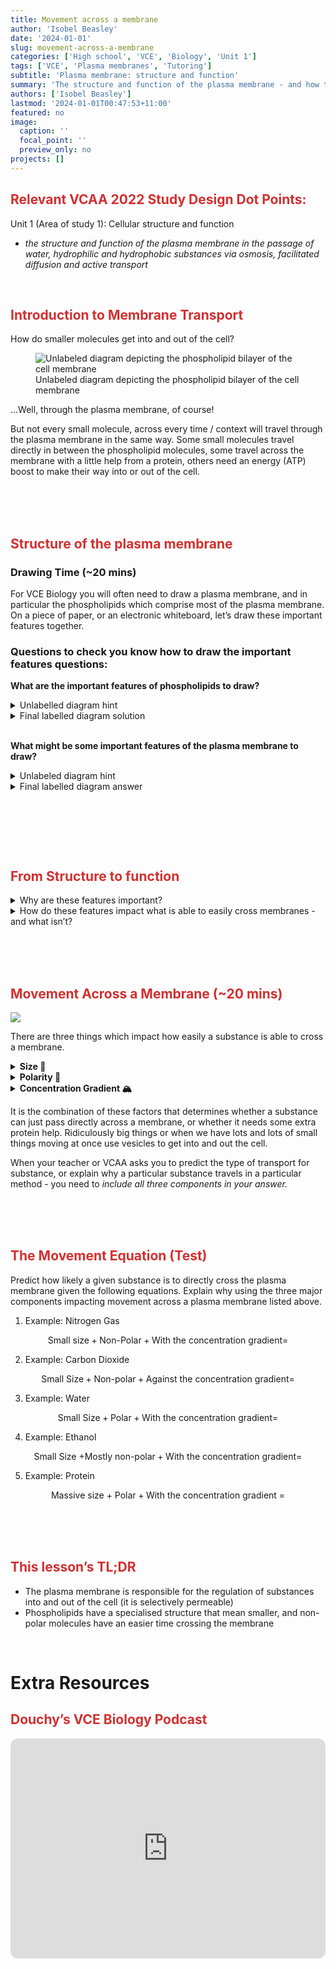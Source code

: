 ```yaml
---
title: Movement across a membrane
author: 'Isobel Beasley'
date: '2024-01-01'
slug: movement-across-a-membrane
categories: ['High school', 'VCE', 'Biology', 'Unit 1']
tags: ['VCE', 'Plasma membranes', 'Tutoring']
subtitle: 'Plasma membrane: structure and function'
summary: 'The structure and function of the plasma membrane - and how they are related to each other.'
authors: ['Isobel Beasley']
lastmod: '2024-01-01T00:47:53+11:00'
featured: no
image:
  caption: ''
  focal_point: ''
  preview_only: no
projects: []
---
```



<h2 style="color:#D32F2F">
Relevant VCAA 2022 Study Design Dot Points:    
</h2> 

Unit 1 (Area of study 1): Cellular structure and function

- *the structure and function of the plasma membrane in the passage of water, hydrophilic and hydrophobic substances via osmosis, facilitated diffusion and active transport* 

<br> 

<h2 style="color:#D32F2F"> Introduction to Membrane Transport </h2>
 
How do smaller molecules get into and out of the cell? 

![Unlabeled diagram depicting the phospholipid bilayer of the cell membrane](phospholipid_bilayer_components_diagram_unlab.svg)
 
...Well, through the plasma membrane, of course! 

But not every small molecule, across every time / context will travel through the plasma membrane in the same way. Some small molecules travel directly in between the phospholipid molecules, some travel across the membrane with a little help from a protein, others need an energy (ATP) boost to make their way into or out of the cell. 

<br>
<br>
<br>


<h2 style="color:#D32F2F"> Structure of the plasma membrane </h2>

<h3> Drawing Time (~20 mins) </h3>

For VCE Biology you will often need to draw a plasma membrane, and in particular the phospholipids which comprise most of the plasma membrane. On a piece of paper, or an electronic whiteboard, let's draw these important features together. 


<h3> Questions to check you know how to draw the important features questions: </h3>

<b> What are the important features of phospholipids to draw? </b>

<details> 
         <summary> Unlabelled diagram hint </summary>
         
<img src="phospholipid_unlab.svg" alt="Diagram of a phospholipid molecule, drawn as a circle attached to two parallel lines" style="width: 175px; height: 250px;">

</details>

<details> 
         <summary> Final labelled diagram solution </summary>

<img src="phospholipid_lab.svg" alt="Diagram of a phospholipid molecule, labeling the round hydrophillic head and the two hydrophobic tails" style="width: 425px; height: 500px;">

Phospholipids need their hydrophilic head and hydrophobic tails (x2)

</details> 

<br>
<b> What might be some important features of the plasma membrane to draw? </b>

<details> 
         <summary> Unlabeled diagram hint </summary>
  
<img src="phospholipid_bilayer_components_diagram_unlab.svg" alt="Unlabeled diagram depicting the phospholipid bilayer of the cell membrane"> 
   
</details>   

<details> 
         <summary> Final labelled diagram answer </summary>
                  
<img src="phospholipid_bilayer_components_diagram_lab.svg" alt="Labelled diagram depicting the phospholipid bilayer of the cell membrane. Labelled arrows point to the following components: channel protein, cholesterol, glycoprotein, phospholipid."> 


</details>      
    
<br>

<br>
         
<br>



<h2 style="color:#D32F2F"> From Structure to function </h2>


<details> 
        <summary> Why are these features important? </summary>
<ul>
<li> The tails are attracted to each other so they form the distinctive *'bi-layer'* of the membrane (i.e. the two layers of phospholipids which make up the plasma membrane). </li>

<li>The tails then become part of the centre of the plasma membrane - which repel hydrophilic substances.  </li>
<li> This structure means the plasma membrane is <b> 'selectively permeable' - i.e. it regulates the movement of substances into and out of the cell. </b> </li>
<br>
</ul>
</details>

<details>
    <summary> How do these features impact what is able to easily cross membranes - and what isn't? </summary>
<ul>
<li> Because the plasma membrane is selectively permeable, only some substances can cross the membrane with ease. Others have a more difficult time. </li>
<li> How easy or hard a substance finds crossing the membrane through jumping between the phospholipids is due to the <b> size of the gaps between phospholipids </b> and  <b> whether the substance is repelled by the tails </b>  </li> 
</ul>
<br>
</details>

<br>
<br>
<br>

<h2 style="color:#D32F2F"> Movement Across a Membrane (~20 mins) </h2>

                  
<img src="factors_movement_membrane.svg" alt=" "> 
                  
There are three things which impact how easily a substance is able to cross a membrane. 


<div>
<details> 
         <summary> <b> Size 💢 </b> </summary>

- Smaller substances can fit between the gaps in phospholipids - and don't need a protein helper.
- Big substances need a larger gap, which can be created by a protein channel or gate.

</details>
</div>

<details>
         <summary> <b> Polarity 🎣 </b> </summary>

- Non-polar (hydrophobic) molecules are not repelled by the phospholipid tails - and thus don't need a protein helper.
- Polar (hydrophilic) molecules are repelled, and need a protein helper (like a channel or gate) to shield them

</details>
<details>
<summary> <b> Concentration Gradient 🏔️ </b> </summary>

- Natures tendency is for substances to move from high to low concentrations.
- Energy is required if we are to go in the opposite direction of nature / concentration gradient
- Protein helpers are needed to get ATP converted to ADP + Pi at the right place and time (when going against the gradient)

</details> 



It is the combination of these factors that determines whether a substance can just pass directly across a membrane, or whether it needs some extra protein help. Ridiculously big things or when we have lots and lots of small things moving at once use vesicles to get into and out the cell.  

When your teacher or VCAA asks you to predict the type of transport for substance, or explain why a particular substance travels in a particular method - you need to *include all three components in your answer.* 

<br>
<br>
<br>

<h2 style="color:#D32F2F">  The Movement Equation (Test) </h2>

Predict how likely a given substance is to directly cross the plasma membrane given the following equations. Explain why using the three major components impacting movement across a plasma membrane listed above. 

1. Example: Nitrogen Gas

$$ \text{Small size} + \text{Non-Polar} + \text{With the concentration gradient} = $$

2. Example: Carbon Dioxide

$$\text{Small Size} +  \text{Non-polar} + \text{Against the concentration gradient} = $$

3. Example: Water

$$\text{Small Size} + \text {Polar} + \text{With the concentration gradient} = $$

4. Example: Ethanol

$$ \text{Small~Size +}\text{Mostly non-polar} + \text{With the concentration gradient} = $$

5. Example: Protein 

$$ \text{Massive size + Polar} + \text{With the concentration gradient = } $$

<br>
<br>
<br>

         





<h2 style="color:#D32F2F">  This lesson's TL;DR </h2>

- The plasma membrane is responsible for the regulation of substances into and out of the cell (it is selectively permeable)
- Phospholipids have a specialised structure that mean smaller, and non-polar molecules have an easier time crossing the membrane

<br>

# Extra Resources 

## <span style="color:#D32F2F">  Douchy's VCE Biology Podcast  </span> 

<iframe style="border-radius:12px" src="https://open.spotify.com/embed/episode/525829G1DbWywwT2ZIV3Lv?utm_source=generator" width="100%" height="352" frameBorder="0" allowfullscreen="" allow="autoplay; clipboard-write; encrypted-media; fullscreen; picture-in-picture" loading="lazy"></iframe>
